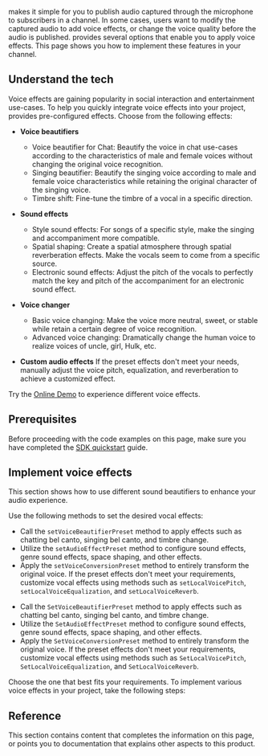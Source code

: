
<Vpd k="SDK" /> makes it simple for you to publish audio captured through the microphone to subscribers in a channel. In some cases, users want to modify the captured audio to add voice effects, or change the voice quality before the audio is published. <Vpd k="SDK" /> provides several options that enable you to apply voice effects. This page shows you how to implement these features in your channel.

<PlatformWrapper platform="android, ios, macos, windows, react-native, electron, unity">

## Understand the tech

Voice effects are gaining popularity in social interaction and entertainment use-cases. To help you quickly integrate voice effects into your project, <Vpd k="SDK" /> provides pre-configured effects. Choose from the following effects:

* **Voice beautifiers**
    * Voice beautifier for Chat: Beautify the voice in chat use-cases according to the characteristics of male and female voices without changing the original voice recognition.
    * Singing beautifier: Beautify the singing voice according to male and female voice characteristics while retaining the original character of the singing voice.
    * Timbre shift: Fine-tune the timbre of a vocal in a specific direction.

* **Sound effects**
    * Style sound effects: For songs of a specific style, make the singing and accompaniment more compatible.
    * Spatial shaping: Create a spatial atmosphere through spatial reverberation effects. Make the vocals seem to come from a specific source.
    * Electronic sound effects: Adjust the pitch of the vocals to perfectly match the key and pitch of the accompaniment for an electronic sound effect.

* **Voice changer**
    * Basic voice changing: Make the voice more neutral, sweet, or stable while retain a certain degree of voice recognition.
    * Advanced voice changing: Dramatically change the human voice to realize voices of uncle, girl, Hulk, etc.

* **Custom audio effects** 
    If the preset effects don't meet your needs, manually adjust the voice pitch, equalization, and reverberation to achieve a customized effect.

Try the [Online Demo](https://web-cdn.agora.io/marketing/audio_en_v3.html) to experience different voice effects.

## Prerequisites

Before proceeding with the code examples on this page, make sure you have completed the [SDK quickstart](/realtime-communication/get-started/get-started-sdk) guide.

## Implement voice effects

This section shows how to use different sound beautifiers to enhance your audio experience. 

Use the following methods to set the desired vocal effects:

<PlatformWrapper notAllowed="unity">

*  Call the `setVoiceBeautifierPreset` method to apply effects such as chatting bel canto, singing bel canto, and timbre change.
*  Utilize the `setAudioEffectPreset` method to configure sound effects, genre sound effects, space shaping, and other effects.
*  Apply the `setVoiceConversionPreset` method to entirely transform the original voice.
If the preset effects don't meet your requirements, customize vocal effects using methods such as `setLocalVoicePitch`, `setLocalVoiceEqualization`, and `setLocalVoiceReverb`.
</PlatformWrapper>

<PlatformWrapper platform="unity">

*  Call the `SetVoiceBeautifierPreset` method to apply effects such as chatting bel canto, singing bel canto, and timbre change.
*  Utilize the `SetAudioEffectPreset` method to configure sound effects, genre sound effects, space shaping, and other effects.
*  Apply the `SetVoiceConversionPreset` method to entirely transform the original voice.
If the preset effects don't meet your requirements, customize vocal effects using methods such as `SetLocalVoicePitch`, `SetLocalVoiceEqualization`, and `SetLocalVoiceReverb`.
</PlatformWrapper>

Choose the one that best fits your requirements. To implement various voice effects in your project, take the following steps:

<ProjectImplement/>

## Reference

This section contains content that completes the information on this page, or points you to documentation that explains other aspects to this product.

<Reference />

</PlatformWrapper>
<PlatformWrapper notAllowed="android, ios, macos, windows, react-native, electron, unity">
<NotAvailable />
</PlatformWrapper>